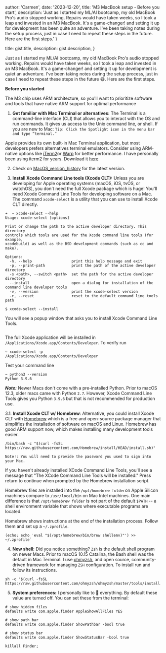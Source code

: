 
  author: 'Carmen',
  date: '2023-12-20',
  title: 'M3 MacBook setup - Before you start',
  description:
    'Just as I started my ML/AI bootcamp, my old MacBook Pro\'s audio stopped working. Repairs would have taken weeks, so I took a leap and invested in an M3 MacBook. It\'s a game-changer! and setting it up for development has been quite an adventure. I\'ve been taking notes during the setup process, just in case I need to repeat these steps in the future. Here are the first steps.'
}

  title: gist.title,
  description: gist.description,
}


Just as I started my ML/AI bootcamp, my old MacBook Pro\'s audio stopped working. Repairs would have taken weeks, so I took a leap and invested in an M3 MacBook. It\'s a game-changer! and setting it up for development is quiet an adventure. 
I\'ve been taking notes during the setup process, just in case I need to repeat these steps in the future 😅. Here are the first steps. 

**Before you started**

The M3 chip uses ARM architecture, so you'll want to prioritize software and tools that have native ARM support for optimal performance

1. **Get familiar with Mac Terminal or alternatives:** 
The Terminal is a command-line interface (CLI) that allows you to interact with the OS and run commands. It gives us access to the Unix command line, or shell.
If you are new to Mac: 
`Tip: Click the Spotlight icon in the menu bar and type “terminal.” `

Apple provides its own built-in Mac Terminal application, but most developers prefers alternatives terminal emulators. Consider using ARM-native options like [iTerm2](https://iterm2.com/#/section/home)or [Warp](https://www.warp.dev/) for better performance. 
I have personally been using iterm2 for years. Download it [here](https://iterm2.com/downloads.html)

2. Check on [MacOS_version_history](https://en.wikipedia.org/wiki/MacOS_version_history) for the latest version.

3. **Install Xcode Command Line tools (Xcode CLT):** Unless you are developing for Apple operating systems (macOS, iOS, tvOS, or watchOS), you don't need the full Xcode package which is huge!
You'll need Xcode Command Line Tools for developing software on a Mac. The command `xcode-select` is a utility that you can use to install 
Xcode CLT directly. 

```
➜  ~ xcode-select --help
Usage: xcode-select [options]

Print or change the path to the active developer directory. This directory
controls which tools are used for the Xcode command line tools (for example,
xcodebuild) as well as the BSD development commands (such as cc and make).

Options:
  -h, --help                  print this help message and exit
  -p, --print-path            print the path of the active developer directory
  -s <path>, --switch <path>  set the path for the active developer directory
  --install                   open a dialog for installation of the command line developer tools
  -v, --version               print the xcode-select version
  -r, --reset                 reset to the default command line tools path
```

```
$ xcode-select --install
```
You will see a popup window that asks you to install Xcode Command Line Tools.

<Image src={installXcode} alt="" />

The full Xcode application will be installed in `/Applications/Xcode.app/Contents/Developer`. To verify run
```
~ xcode-select -p
/Applications/Xcode.app/Contents/Developer
```
Test your command line 
```
~ python3 --version
Python 3.9.6
```

***Note:*** Newer Macs don't come with a pre-installed Python. Prior to macOS 12.3, older macs came with Python `2.7`. However, Xcode Command Line Tools gives you Python `3.9.6` but that is not recommended for production use. 

3.1. **Install Xcode CLT w/ Homebrew**: 
Alternative, you could install Xcode CLT with [Homebrew](https://brew.sh/) which is a free and open-source package manager that simplifies the installation of software on macOS and Linux.
Homebrew has good ARM support now, which makes installing many development tools easier.

```
/bin/bash -c "$(curl -fsSL https://raw.githubusercontent.com/Homebrew/install/HEAD/install.sh)"
```
`Note!: You will need to provide the password you used to sign into your Mac.`

If you haven't already installed XCode Command Line Tools, you'll see a message that "The XCode Command Line Tools will be installed." Press return to continue when prompted by the Homebrew installation script.

Homebrew files are installed into the `/opt/homebrew folder`on Apple Silicon machines compare to `/usr/local/bin` on Mac Intel machines.
One main difference is that  `/opt/homebrew folder` is not part of the default `$PATH` -- a shell environment variable that shows where executable programs are located.

Homebrew shows instructions at the end of the installation process. Follow them and set up a `~/.zprofile`. 
```
(echo; echo 'eval "$(/opt/homebrew/bin/brew shellenv)"') >> ~/.zprofile`
```

4. **New shell:** Did you notice something? `Zsh` is the default shell program on newer Macs. Prior to macOS 10.15 Catalina, the Bash shell was the default in Mac Terminal.
I use [ohmyzsh](https://ohmyz.sh/#install), and open source, community-driven framework for managing `ZSH` configuration. To install run and follow its instructions.

```
sh -c "$(curl -fsSL https://raw.githubusercontent.com/ohmyzsh/ohmyzsh/master/tools/install.sh)"
```

5. **System preferences:**
I personally like to 👀 everything. By default these value are turned off. You can set these from the terminal:

```
# show hidden files
defaults write com.apple.finder AppleShowAllFiles YES

# show path bar
defaults write com.apple.finder ShowPathbar -bool true

# show status bar
defaults write com.apple.finder ShowStatusBar -bool true

killall Finder;
```
